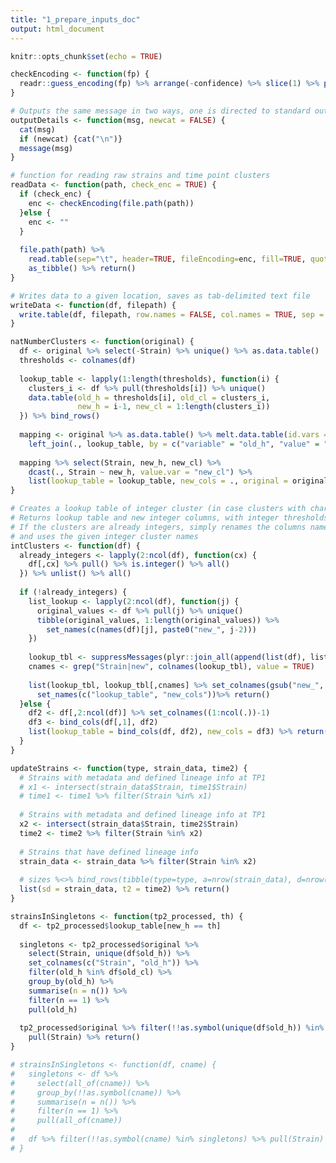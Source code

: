 ---
title: "1_prepare_inputs_doc"
output: html_document
---

```{r setup, include=FALSE}
knitr::opts_chunk$set(echo = TRUE)
```

```{r eval=FALSE}
checkEncoding <- function(fp) {
  readr::guess_encoding(fp) %>% arrange(-confidence) %>% slice(1) %>% pull(encoding) %>% return()
}

# Outputs the same message in two ways, one is directed to standard output and one to a log file
outputDetails <- function(msg, newcat = FALSE) {
  cat(msg)
  if (newcat) {cat("\n")}
  message(msg)
}

# function for reading raw strains and time point clusters
readData <- function(path, check_enc = TRUE) {
  if (check_enc) {
    enc <- checkEncoding(file.path(path))
  }else {
    enc <- ""
  }
  
  file.path(path) %>% 
    read.table(sep="\t", header=TRUE, fileEncoding=enc, fill=TRUE, quote="") %>% 
    as_tibble() %>% return()
}

# Writes data to a given location, saves as tab-delimited text file
writeData <- function(df, filepath) {
  write.table(df, filepath, row.names = FALSE, col.names = TRUE, sep = "\t", quote = FALSE)
}

natNumberClusters <- function(original) {
  df <- original %>% select(-Strain) %>% unique() %>% as.data.table()
  thresholds <- colnames(df)
  
  lookup_table <- lapply(1:length(thresholds), function(i) {
    clusters_i <- df %>% pull(thresholds[i]) %>% unique()
    data.table(old_h = thresholds[i], old_cl = clusters_i, 
               new_h = i-1, new_cl = 1:length(clusters_i))
  }) %>% bind_rows()
  
  mapping <- original %>% as.data.table() %>% melt.data.table(id.vars = "Strain") %>% 
    left_join(., lookup_table, by = c("variable" = "old_h", "value" = "old_cl"))
  
  mapping %>% select(Strain, new_h, new_cl) %>% 
    dcast(., Strain ~ new_h, value.var = "new_cl") %>% 
    list(lookup_table = lookup_table, new_cols = ., original = original) %>% return()
}

# Creates a lookup table of integer cluster (in case clusters with character names are provided)
# Returns lookup table and new integer columns, with integer thresholds as well, from 0 to # of thresholds - 1
# If the clusters are already integers, simply renames the columns names to be 0 to # of thresholds
# and uses the given integer cluster names
intClusters <- function(df) {
  already_integers <- lapply(2:ncol(df), function(cx) {
    df[,cx] %>% pull() %>% is.integer() %>% all()
  }) %>% unlist() %>% all()
  
  if (!already_integers) {
    list_lookup <- lapply(2:ncol(df), function(j) {
      original_values <- df %>% pull(j) %>% unique()
      tibble(original_values, 1:length(original_values)) %>% 
        set_names(c(names(df)[j], paste0("new_", j-2)))
    })
    
    lookup_tbl <- suppressMessages(plyr::join_all(append(list(df), list_lookup), type = "left")) %>% as_tibble()
    cnames <- grep("Strain|new", colnames(lookup_tbl), value = TRUE)
    
    list(lookup_tbl, lookup_tbl[,cnames] %>% set_colnames(gsub("new_", "", colnames(.)))) %>% 
      set_names(c("lookup_table", "new_cols"))%>% return()  
  }else {
    df2 <- df[,2:ncol(df)] %>% set_colnames((1:ncol(.))-1)
    df3 <- bind_cols(df[,1], df2)
    list(lookup_table = bind_cols(df, df2), new_cols = df3) %>% return()
  }
}

updateStrains <- function(type, strain_data, time2) {
  # Strains with metadata and defined lineage info at TP1
  # x1 <- intersect(strain_data$Strain, time1$Strain)
  # time1 <- time1 %>% filter(Strain %in% x1)
  
  # Strains with metadata and defined lineage info at TP1
  x2 <- intersect(strain_data$Strain, time2$Strain)
  time2 <- time2 %>% filter(Strain %in% x2)
  
  # Strains that have defined lineage info
  strain_data <- strain_data %>% filter(Strain %in% x2)
  
  # sizes %<>% bind_rows(tibble(type=type, a=nrow(strain_data), d=nrow(time2)))
  list(sd = strain_data, t2 = time2) %>% return()
}

strainsInSingletons <- function(tp2_processed, th) {
  df <- tp2_processed$lookup_table[new_h == th]
  
  singletons <- tp2_processed$original %>% 
    select(Strain, unique(df$old_h)) %>% 
    set_colnames(c("Strain", "old_h")) %>% 
    filter(old_h %in% df$old_cl) %>% 
    group_by(old_h) %>% 
    summarise(n = n()) %>% 
    filter(n == 1) %>% 
    pull(old_h)
  
  tp2_processed$original %>% filter(!!as.symbol(unique(df$old_h)) %in% singletons) %>% 
    pull(Strain) %>% return()
}

# strainsInSingletons <- function(df, cname) {
#   singletons <- df %>% 
#     select(all_of(cname)) %>% 
#     group_by(!!as.symbol(cname)) %>% 
#     summarise(n = n()) %>% 
#     filter(n == 1) %>% 
#     pull(all_of(cname))
#   
#   df %>% filter(!!as.symbol(cname) %in% singletons) %>% pull(Strain) %>% return()
# }

```

